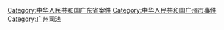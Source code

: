 [[Category:中华人民共和国广东省案件|Category:中华人民共和国广东省案件]]
[[Category:中华人民共和国广州市事件|Category:中华人民共和国广州市事件]]
[[Category:广州司法|Category:广州司法]]